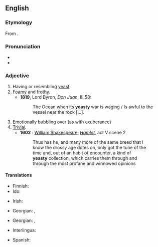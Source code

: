 ==English==

===Etymology===
From {{suffix|en|yeast|y}}.

===Pronunciation===
* {{IPA|en|/ˈjiːsti/}}
* {{rhymes|en|iːsti}}

===Adjective===
{{en-adj|er}}

# Having or resembling [[yeast]].
# [[foamy|Foamy]] and [[frothy]].
#* '''1819''', Lord Byron, ''Don Juan'', III.58:
#*: The Ocean when its '''yeasty''' war is waging / Is awful to the vessel near the rock [...].
# [[emotionally|Emotionally]] bubbling over (as with [[exuberance]])
# [[trivial|Trivial]].
#* '''1602''' : [[w:William Shakespeare|William Shakespeare]], ''[[s:Hamlet|Hamlet]]'', act V scene 2
#*: Thus has he, and many more of the same breed that I
#*: know the drossy age dotes on, only got the tune of the
#*: time and, out of an habit of encounter, a kind of
#*: '''yeasty''' collection, which carries them through and
#*: through the most profane and winnowed opinions

====Translations====
{{trans-top|having or resembling yeast}}
* Finnish: {{t|fi|hiivainen}}
* Ido: {{t+|io|hefala}}
{{trans-mid}}
* Irish: {{t|ga|giosta}}
{{trans-bottom}}

{{trans-top|foamy and frothy}}
{{trans-mid}}
* Georgian: {{t|ka|ქაფიანი}}, {{t|ka|აქაფებული}}
{{trans-bottom}}

{{trans-top|emotionally bubbling over}}
{{trans-mid}}
{{trans-bottom}}

{{trans-top|trivial}}
{{trans-mid}}
* Georgian: {{t|ka|უშინაარსო}}, {{t|ka|უმნიშვნელო}}
{{trans-bottom}}

{{checktrans-top}}
* Interlingua: {{t-check|ia|levaturose}}
{{trans-mid}}
* Spanish: {{t-check|es|levaduroso}}
{{trans-bottom}}